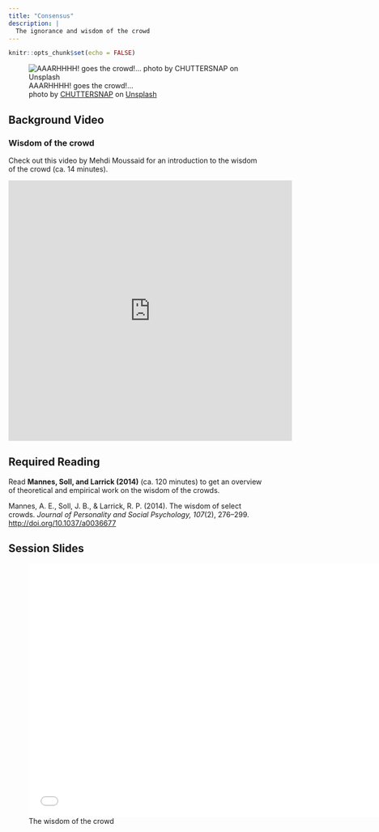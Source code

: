 ```yaml
---
title: "Consensus"
description: |
  The ignorance and wisdom of the crowd
---
```


```r
knitr::opts_chunk$set(echo = FALSE)
```

![AAARHHHH! goes the crowd!... <br> <span>photo by <a href="https://unsplash.com/@chuttersnap?utm_source=unsplash&amp;utm_medium=referral&amp;utm_content=creditCopyText">CHUTTERSNAP</a> on <a href="https://unsplash.com/s/photos/crowd?utm_source=unsplash&amp;utm_medium=referral&amp;utm_content=creditCopyText">Unsplash</a></span>](photos/chuttersnap-gDDas5_ALRw-unsplash.jpg)

## Background Video

### Wisdom of the crowd

Check out this video by Mehdi Moussaid for an introduction to the wisdom of the crowd (ca. 14 minutes). 

<iframe width="560" height="515" src="https://www.youtube.com/embed/cWTn73BZs8c" title="YouTube video player" frameborder="0" allow="accelerometer; autoplay; clipboard-write; encrypted-media; gyroscope; picture-in-picture" allowfullscreen></iframe>

## Required Reading

Read **Mannes, Soll, and Larrick (2014)** (ca. 120 minutes) to get an overview of theoretical and empirical work on the wisdom of the crowds.

Mannes, A. E., Soll, J. B., & Larrick, R. P. (2014). The wisdom of select crowds. *Journal of Personality and Social Psychology, 107*(2), 276–299. [http://doi.org/10.1037/a0036677](https://github.com/matarui/ebdm/raw/main/docs/literature/Mannes_2014_JPSP.pdf)

## Session Slides

![The wisdom of the crowd](presentations/EBDM_session4.pdf){width=700px height=500px}

<!-- ## Additional Resources  -->

<!-- ### Further Readings -->

<!-- Here's a popular science classic on the topic of wisdom of the crowds.  -->

<!-- Surowiecki, J. (2004). *The wisdom of crowds*. Anchor. -->

